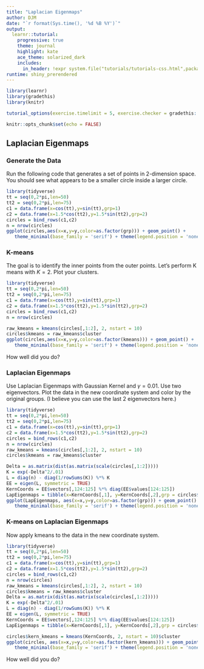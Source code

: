 ```yaml
---
title: "Laplacian Eigenmaps"
author: DJM
date: "`r format(Sys.time(), '%d %B %Y')`"
output: 
  learnr::tutorial:
    progressive: true
    theme: journal
    highlight: kate
    ace_theme: solarized_dark
    includes:
      in_header: !expr system.file("tutorials/tutorials-css.html",package="UBCstat406labs")
runtime: shiny_prerendered
---
```


<!--
Derived from IU Stat 432 week9.Rmd
css: "/css/tutorials.css"
-->

```r
library(learnr)
library(gradethis)
library(knitr)

tutorial_options(exercise.timelimit = 5, exercise.checker = gradethis::grade_learnr)

knitr::opts_chunk$set(echo = FALSE)
```


## Laplacian Eigenmaps 

### Generate the Data

Run the following code that generates a set of points in 2-dimension space.  You should see what appears to be a smaller circle inside a larger circle.

```r
library(tidyverse)
tt = seq(0,2*pi,len=50)
tt2 = seq(0,2*pi,len=75)
c1 = data.frame(x=cos(tt),y=sin(tt),grp=1)
c2 = data.frame(x=1.5*cos(tt2),y=1.5*sin(tt2),grp=2)
circles = bind_rows(c1,c2)
n = nrow(circles)
ggplot(circles,aes(x=x,y=y,color=as.factor(grp))) + geom_point() + 
   theme_minimal(base_family = 'serif') + theme(legend.position = 'none')
```

### K-means

The goal is to identify the inner points from the outer points.  Let's perform K means with $K=2$. Plot your clusters.

```r
library(tidyverse)
tt = seq(0,2*pi,len=50)
tt2 = seq(0,2*pi,len=75)
c1 = data.frame(x=cos(tt),y=sin(tt),grp=1)
c2 = data.frame(x=1.5*cos(tt2),y=1.5*sin(tt2),grp=2)
circles = bind_rows(c1,c2)
n = nrow(circles)
```

```r
raw_kmeans = kmeans(circles[,1:2], 2, nstart = 10)
circles$kmeans = raw_kmeans$cluster
ggplot(circles,aes(x=x,y=y,color=as.factor(kmeans))) + geom_point() + 
   theme_minimal(base_family = 'serif') + theme(legend.position = 'none')
```

How well did you do?

### Laplacian Eigenmaps

Use Laplacian Eigenmaps with Gaussian Kernel and $\gamma=0.01$. Use two eigenvectors. Plot the data in the new coordinate system and color by the original groups. (I believe you can use the last 2 eigenvectors here.)

```r
library(tidyverse)
tt = seq(0,2*pi,len=50)
tt2 = seq(0,2*pi,len=75)
c1 = data.frame(x=cos(tt),y=sin(tt),grp=1)
c2 = data.frame(x=1.5*cos(tt2),y=1.5*sin(tt2),grp=2)
circles = bind_rows(c1,c2)
n = nrow(circles)
raw_kmeans = kmeans(circles[,1:2], 2, nstart = 10)
circles$kmeans = raw_kmeans$cluster
```

```r
Delta = as.matrix(dist(as.matrix(scale(circles[,1:2]))))
K = exp(-Delta^2/.01)
L = diag(n) - diag(1/rowSums(K)) %*% K
EE = eigen(L, symmetric = TRUE)
KernCoords = EE$vectors[,124:125] %*% diag(EE$values[124:125])
LapEigenmaps = tibble(x=KernCoords[,1], y=KernCoords[,2],grp = circles$grp)
ggplot(LapEigenmaps, aes(x=x,y=y,color=as.factor(grp))) + geom_point() + 
   theme_minimal(base_family = 'serif') + theme(legend.position = 'none') 
```

### K-means on Laplacian Eigenmaps

Now apply kmeans to the data in the new coordinate system. 

```r
library(tidyverse)
tt = seq(0,2*pi,len=50)
tt2 = seq(0,2*pi,len=75)
c1 = data.frame(x=cos(tt),y=sin(tt),grp=1)
c2 = data.frame(x=1.5*cos(tt2),y=1.5*sin(tt2),grp=2)
circles = bind_rows(c1,c2)
n = nrow(circles)
raw_kmeans = kmeans(circles[,1:2], 2, nstart = 10)
circles$kmeans = raw_kmeans$cluster
Delta = as.matrix(dist(as.matrix(scale(circles[,1:2]))))
K = exp(-Delta^2/.01)
L = diag(n) - diag(1/rowSums(K)) %*% K
EE = eigen(L, symmetric = TRUE)
KernCoords = EE$vectors[,124:125] %*% diag(EE$values[124:125])
LapEigenmaps = tibble(x=KernCoords[,1], y=KernCoords[,2],grp = circles$grp)
```

```r
circles$kern_kmeans = kmeans(KernCoords, 2, nstart = 10)$cluster
ggplot(circles, aes(x=x,y=y,color=as.factor(kern_kmeans))) + geom_point() + 
   theme_minimal(base_family = 'serif') + theme(legend.position = 'none')
```

How well did you do?

